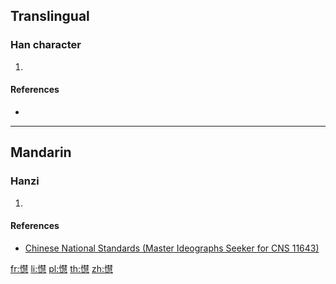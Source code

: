 ==Translingual==

===Han character===
{{Han char|rn=61|rad=心|as=15|sn=19|four=|canj=PQJP|ids=⿰忄慧}}

# {{defn|Han|sort=心15}}

====References====
* {{Han ref|kx=0407.551|hdz=42366.131|uh=61F3|ud=25075}}

----

==Mandarin==

===Hanzi===
{{cmn-hanzi|pin=[[huì]] ([[hui4]])|wg=hui<sup>4</sup>}}

# {{defn|lang=cmn|sort=心15}}

====References====
* [http://www.cns11643.gov.tw/AIDB/query_general_view.do?page=3&code=5765 Chinese National Standards (Master Ideographs Seeker for CNS 11643)]

[[fr:懳]]
[[li:懳]]
[[pl:懳]]
[[th:懳]]
[[zh:懳]]